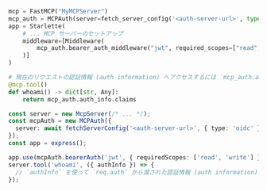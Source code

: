 
<Tabs groupId="sdk">

<TabItem value="python" label="Python">

```python
mcp = FastMCP("MyMCPServer")
mcp_auth = MCPAuth(server=fetch_server_config('<auth-server-url>', type=AuthServerType.OIDC))
app = Starlette(
    # ... MCP サーバーのセットアップ
    middleware=[Middleware(
        mcp_auth.bearer_auth_middleware("jwt", required_scopes=["read", "write"])
    )]
)

# 現在のリクエストの認証情報 (auth information) へアクセスするには `mcp_auth.auth_info` を使用
@mcp.tool()
def whoami() -> dict[str, Any]:
    return mcp_auth.auth_info.claims
```

</TabItem>
<TabItem value="node" label="Node.js">

```ts
const server = new McpServer(/* ... */);
const mcpAuth = new MCPAuth({
  server: await fetchServerConfig('<auth-server-url>', { type: 'oidc' }),
});
const app = express();

app.use(mcpAuth.bearerAuth('jwt', { requiredScopes: ['read', 'write'] }));
server.tool('whoami', ({ authInfo }) => {
  // `authInfo` を使って `req.auth` から渡された認証情報 (auth information) へアクセス
});
```

</TabItem>
</Tabs>

